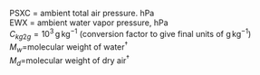 
<p class=box>
PSXC = ambient total air pressure. hPa   
EWX = ambient water vapor pressure, hPa  
$C_{kg2g}=10^{3}\,$g$\,$kg$^{-1}$ (conversion factor to give
final units of g$\,$kg$^{-1}$)  
$M_{w}=$molecular weight of water$^{\dagger}$  
$M_{d}=$molecular weight of dry air$^{\dagger}$  
</p><p class=box2>
\begin{equation}
\mathrm{\{SPHUM\}} = C_{kg2g}\frac{M_{w}}{M_{d}}(\mathrm{\frac{\{EWX\}}{\mathrm{\{PSXC\}-(1-\frac{M_{w}}{M_{d}})\{\mathrm{EWX}\}}}})
(\#eq:SPHUM)
\end{equation}
</p>
